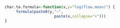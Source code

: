 
```r
char.to.formula<-function(x,y="log(flow.mean)") {
     formula(paste0(y,"~",
                      paste(x,collapse="+")))
}
```


